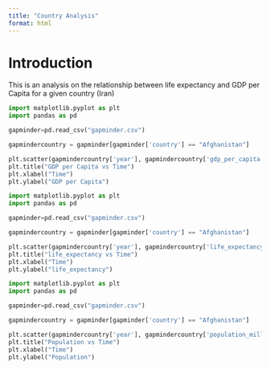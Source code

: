 ```yaml
---
title: "Country Analysis"
format: html
---
```


# Introduction

This is an analysis on the relationship between life expectancy and GDP per Capita for a given country (Iran)


```python
import matplotlib.pyplot as plt
import pandas as pd

gapminder=pd.read_csv("gapminder.csv")

gapmindercountry = gapminder[gapminder['country'] == "Afghanistan"]

plt.scatter(gapmindercountry['year'], gapmindercountry['gdp_per_capita'])
plt.title("GDP per Capita vs Time")
plt.xlabel("Time")
plt.ylabel("GDP per Capita")

```


```python
import matplotlib.pyplot as plt
import pandas as pd

gapminder=pd.read_csv("gapminder.csv")

gapmindercountry = gapminder[gapminder['country'] == "Afghanistan"]

plt.scatter(gapmindercountry['year'], gapmindercountry['life_expectancy'])
plt.title("life_expectancy vs Time")
plt.xlabel("Time")
plt.ylabel("life_expectancy")

```


```python
import matplotlib.pyplot as plt
import pandas as pd

gapminder=pd.read_csv("gapminder.csv")

gapmindercountry = gapminder[gapminder['country'] == "Afghanistan"]

plt.scatter(gapmindercountry['year'], gapmindercountry['population_millions'])
plt.title("Population vs Time")
plt.xlabel("Time")
plt.ylabel("Population")

```